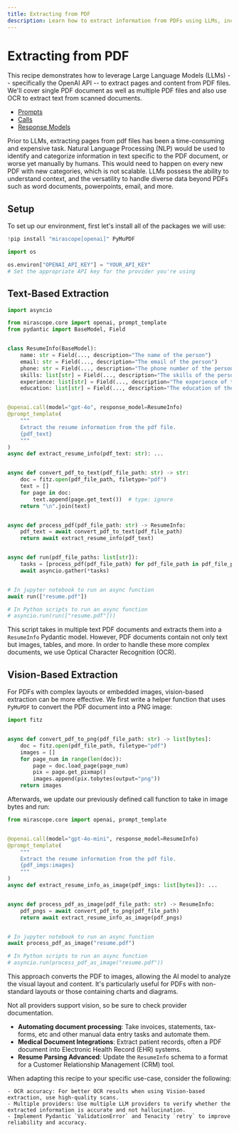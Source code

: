 ```yaml
---
title: Extracting from PDF
description: Learn how to extract information from PDFs using LLMs, including text-based and vision-based approaches for handling complex documents.
---
```


# Extracting from PDF

This recipe demonstrates how to leverage Large Language Models (LLMs) -- specifically the OpenAI API -- to extract pages and content from PDF files. We'll cover single PDF document as well as multiple PDF files and also use OCR to extract text from scanned documents.

<Info title="Mirascope Concepts Used" collapsible={true} defaultOpen={false}>
<ul>
<li><a href="/docs/mirascope/learn/prompts/">Prompts</a></li>
<li><a href="/docs/mirascope/learn/calls/">Calls</a></li>
<li><a href="/docs/mirascope/learn/response_models/">Response Models</a></li>
</ul>
</Info>

<Note title="Background">
Prior to LLMs, extracting pages from pdf files has been a time-consuming and expensive task. Natural Language Processing (NLP) would be used to identify and categorize information in text specific to the PDF document, or worse yet manually by humans. This would need to happen on every new PDF with new categories, which is not scalable. LLMs possess the ability to understand context, and the versatility to handle diverse data beyond PDFs such as word documents, powerpoints, email, and more.
</Note>

## Setup

To set up our environment, first let's install all of the packages we will use:


```python
!pip install "mirascope[openai]" PyMuPDF
```


```python
import os

os.environ["OPENAI_API_KEY"] = "YOUR_API_KEY"
# Set the appropriate API key for the provider you're using
```


## Text-Based Extraction


```python
import asyncio

from mirascope.core import openai, prompt_template
from pydantic import BaseModel, Field


class ResumeInfo(BaseModel):
    name: str = Field(..., description="The name of the person")
    email: str = Field(..., description="The email of the person")
    phone: str = Field(..., description="The phone number of the person")
    skills: list[str] = Field(..., description="The skills of the person")
    experience: list[str] = Field(..., description="The experience of the person")
    education: list[str] = Field(..., description="The education of the person")


@openai.call(model="gpt-4o", response_model=ResumeInfo)
@prompt_template(
    """
    Extract the resume information from the pdf file.
    {pdf_text}
    """
)
async def extract_resume_info(pdf_text: str): ...


async def convert_pdf_to_text(pdf_file_path: str) -> str:
    doc = fitz.open(pdf_file_path, filetype="pdf")
    text = []
    for page in doc:
        text.append(page.get_text())  # type: ignore
    return "\n".join(text)


async def process_pdf(pdf_file_path: str) -> ResumeInfo:
    pdf_text = await convert_pdf_to_text(pdf_file_path)
    return await extract_resume_info(pdf_text)


async def run(pdf_file_paths: list[str]):
    tasks = [process_pdf(pdf_file_path) for pdf_file_path in pdf_file_paths]
    await asyncio.gather(*tasks)


# In jupyter notebook to run an async function
await run(["resume.pdf"])

# In Python scripts to run an async function
# asyncio.run(run(["resume.pdf"]))
```


This script takes in multiple text PDF documents and extracts them into a `ResumeInfo` Pydantic model. However, PDF documents contain not only text but images, tables, and more. In order to handle these more complex documents, we use Optical Character Recognition (OCR).

## Vision-Based Extraction

For PDFs with complex layouts or embedded images, vision-based extraction can be more effective. We first write a helper function that uses `PyMuPDF` to convert the PDF document into a PNG image:



```python
import fitz


async def convert_pdf_to_png(pdf_file_path: str) -> list[bytes]:
    doc = fitz.open(pdf_file_path, filetype="pdf")
    images = []
    for page_num in range(len(doc)):
        page = doc.load_page(page_num)
        pix = page.get_pixmap()
        images.append(pix.tobytes(output="png"))
    return images
```

Afterwards, we update our previously defined call function to take in image bytes and run:


```python
from mirascope.core import openai, prompt_template


@openai.call(model="gpt-4o-mini", response_model=ResumeInfo)
@prompt_template(
    """
    Extract the resume information from the pdf file.
    {pdf_imgs:images}
    """
)
async def extract_resume_info_as_image(pdf_imgs: list[bytes]): ...


async def process_pdf_as_image(pdf_file_path: str) -> ResumeInfo:
    pdf_pngs = await convert_pdf_to_png(pdf_file_path)
    return await extract_resume_info_as_image(pdf_pngs)


# In jupyter notebook to run an async function
await process_pdf_as_image("resume.pdf")

# In Python scripts to run an async function
# asyncio.run(process_pdf_as_image("resume.pdf"))
```


This approach converts the PDF to images, allowing the AI model to analyze the visual layout and content. It's particularly useful for PDFs with non-standard layouts or those containing charts and diagrams.

Not all providers support vision, so be sure to check provider documentation.

<Info title="Additional Real-World Examples">
<ul>
<li><b>Automating document processing</b>: Take invoices, statements, tax-forms, etc and other manual data entry tasks and automate them.</li>
<li><b>Medical Document Integrations</b>: Extract patient records, often a PDF document into Electronic Health Record (EHR) systems.</li>
<li><b>Resume Parsing Advanced</b>: Update the <code>ResumeInfo</code> schema to a format for a Customer Relationship Management (CRM) tool.</li>
</ul>
</Info>

When adapting this recipe to your specific use-case, consider the following:

    - OCR accuracy: For better OCR results when using Vision-based extraction, use high-quality scans.
    - Multiple providers: Use multiple LLM providers to verify whether the extracted information is accurate and not hallucination.
    - Implement Pydantic `ValidationError` and Tenacity `retry` to improve reliability and accuracy.

